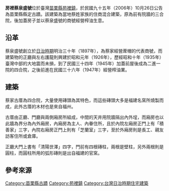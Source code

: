 {{coord|24.4352|120.6470|display=title}}
{{tw monument
|name=房裡蔡泉盛號
|formername=
|image=房裡蔡家古厝 Fangli Cai Mansion - panoramio (1).jpg
|imagename=
|othername=
|formalname=
|level=縣定古蹟
|class=宅第
|time={{TWN-JPN}}昭和元年<BR>（1926年）{{r|文}}
|location={{TWN}}[[苗栗縣|苗栗縣]][[苑裡鎮|苑裡鎮]]房裡-{里}-16鄰40號
|date=2006-10-26
|open=
|cost=
|website=
|reg_url=https://nchdb.boch.gov.tw/assets/overview/monument/20061026000001

}}
'''房裡蔡泉盛號'''位於臺灣[[苗栗縣|苗栗縣]][[苑裡鎮|苑裡鎮]]，於民國九十五年（2006年）10月26日公告為苗栗縣縣定古蹟{{r|文}}。該建築為當地蔡姓家族的住商混合建築，原為前有院牆的三合院，後加蓋房子並以蔡泉盛號的商號經營榨油生意{{r|苗}}。

==沿革==
蔡泉盛號創立於[[臺灣日治時期|日治時期]]明治三十年（1897年），為蔡家經營蓆帽的代表商號{{r|文}}，而建築物的正廳與左右護龍則興建於昭和元年（1926年），歷經昭和十年（1935年）臺灣中部的大地震而未損，到了民國三十四年（1945年）加蓋前屋後成為二進一院的四合院，之後前進在民國三十六年（1947年）經營榨油業{{r|苗}}。

== 建築 ==
蔡家古厝為四合院，大量使用磚頭為其特色，而這些磚頭大多是福建名窯所燒製而成，此外古厝的木材也是來自福州{{r|苗}}。

古厝由正廳、門廳與兩側廂房所組成，中間的天井用院牆隔出內外埕，而廂房也以此牆為界分為內外廂房，內廂房為主人、內眷住所，且於內院左廂房正門上有「積善家」三字，內院右廂房正門上則有「芝蘭室」三字，至於外廂房則是長工、親友訪客住所或倉庫{{r|苗}}。

正廳大門上書有「清陽世澤」四字，門前有四根磚柱，兩根是壁柱，另外兩根則是圓柱，而圓柱所用的弧形磚則是出自福建的官窯{{r|苗}}。

== 參考來源 ==
{{reflist|refs=
<ref name="苗">{{cite book|author= |title=《苗栗縣文化資產手冊》 |publisher=苗栗縣文化局 |location= |isbn=986-00-3372-2 |pages=66－71頁 |date=2005年12月}}</ref>
<ref name="文">{{cite web |url=https://nchdb.boch.gov.tw/assets/advanceSearch/monument/20061026000001 |title=房裡蔡泉盛號 |publisher=文化部文化資產局 |accessdate= }}</ref>
}}
{{苗栗縣文化資產}}
[[Category:苗栗縣古蹟|Category:苗栗縣古蹟]]
[[Category:苑裡鎮|Category:苑裡鎮]]
[[Category:台灣日治時期住宅建築|Category:台灣日治時期住宅建築]]